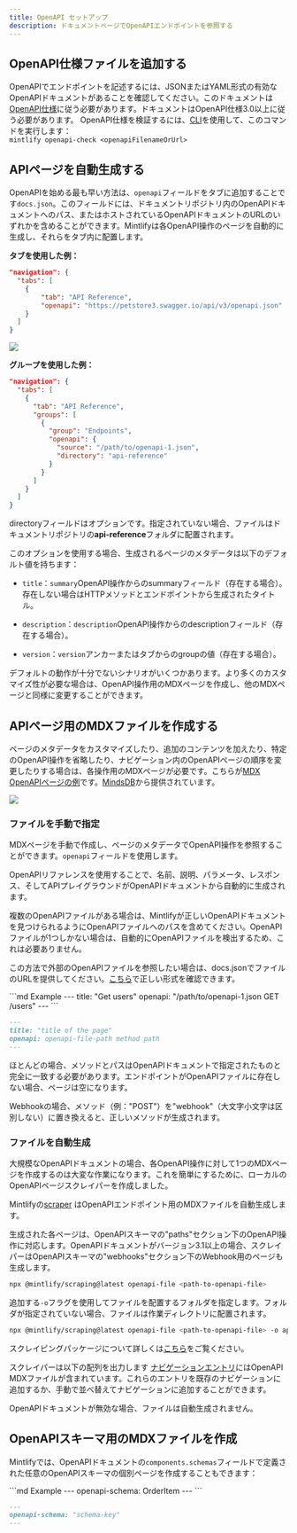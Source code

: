 ```yaml
---
title: OpenAPI セットアップ
description: ドキュメントページでOpenAPIエンドポイントを参照する
---
```


## OpenAPI仕様ファイルを追加する

OpenAPIでエンドポイントを記述するには、JSONまたはYAML形式の有効なOpenAPIドキュメントがあることを確認してください。このドキュメントは[OpenAPI仕様](https://swagger.io/specification/)に従う必要があります。ドキュメントはOpenAPI仕様3.0以上に従う必要があります。
<Tip>OpenAPI仕様を検証するには、[CLI](https://www.npmjs.com/package/mintlify)を使用して、このコマンドを実行します：<br />`mintlify openapi-check <openapiFilenameOrUrl>`</Tip>

## APIページを自動生成する

OpenAPIを始める最も早い方法は、`openapi`フィールドをタブに追加することです`docs.json`。このフィールドには、ドキュメントリポジトリ内のOpenAPIドキュメントへのパス、またはホストされているOpenAPIドキュメントのURLのいずれかを含めることができます。Mintlifyは各OpenAPI操作のページを自動的に生成し、それらをタブ内に配置します。

**タブを使用した例：**

```json {5}
"navigation": {
  "tabs": [
    {
        "tab": "API Reference",
        "openapi": "https://petstore3.swagger.io/api/v3/openapi.json"
    }
  ]
}
```

![](/images/autogeneration-with-tabs.png)

**グループを使用した例：**

```json {8-11}
"navigation": {
  "tabs": [
    {
      "tab": "API Reference",
      "groups": [
        {
          "group": "Endpoints",
          "openapi": {
            "source": "/path/to/openapi-1.json",
            "directory": "api-reference"
          }
        }
      ]
    }
  ]
}
```

<Note>directoryフィールドはオプションです。指定されていない場合、ファイルはドキュメントリポジトリの**api-reference**フォルダに配置されます。</Note>

このオプションを使用する場合、生成されるページのメタデータは以下のデフォルト値を持ちます：

* `title`：`summary`OpenAPI操作からのsummaryフィールド（存在する場合）。存在しない場合はHTTPメソッドとエンドポイントから生成されたタイトル。

* `description`：`description`OpenAPI操作からのdescriptionフィールド（存在する場合）。

* `version`：`version`アンカーまたはタブからのgroupの値（存在する場合）。

デフォルトの動作が十分でないシナリオがいくつかあります。より多くのカスタマイズ性が必要な場合は、OpenAPI操作用のMDXページを作成し、他のMDXページと同様に変更することができます。

## APIページ用のMDXファイルを作成する

ページのメタデータをカスタマイズしたり、追加のコンテンツを加えたり、特定のOpenAPI操作を省略したり、ナビゲーション内のOpenAPIページの順序を変更したりする場合は、各操作用のMDXページが必要です。こちらが[MDX OpenAPIページの例](https://github.com/mindsdb/mindsdb/blob/main/docs/rest/databases/create-databases.mdx)です。[MindsDB](https://docs.mindsdb.com/rest/databases/create-databases)から提供されています。

![](/images/mindsdb.png)

### ファイルを手動で指定

MDXページを手動で作成し、ページのメタデータでOpenAPI操作を参照することができます。`openapi`フィールドを使用します。

<Snippet file="api-playground/openapi.mdx" />

OpenAPIリファレンスを使用することで、名前、説明、パラメータ、レスポンス、そしてAPIプレイグラウンドがOpenAPIドキュメントから自動的に生成されます。

複数のOpenAPIファイルがある場合は、Mintlifyが正しいOpenAPIドキュメントを見つけられるようにOpenAPIファイルへのパスを含めてください。OpenAPIファイルが1つしかない場合は、自動的にOpenAPIファイルを検出するため、これは必要ありません。

この方法で外部のOpenAPIファイルを参照したい場合は、docs.jsonでファイルのURLを提供してください。[こちら](https://mintlify.com/docs/settings/global#param-source-4)で正しい形式を確認できます。

<CodeGroup>
  ```md Example
  ---
  title: "Get users"
  openapi: "/path/to/openapi-1.json GET /users"
  ---
  ```

  ```md Format
  ---
  title: "title of the page"
  openapi: openapi-file-path method path
  ---
  ```
</CodeGroup>

<Note>
  ほとんどの場合、メソッドとパスはOpenAPIドキュメントで指定されたものと完全に一致する必要があります。エンドポイントがOpenAPIファイルに存在しない場合、ページは空になります。

  Webhookの場合、メソッド（例："POST"）を"webhook"（大文字小文字は区別しない）に置き換えると、正しいメソッドが生成されます。
</Note>

### ファイルを自動生成

大規模なOpenAPIドキュメントの場合、各OpenAPI操作に対して1つのMDXページを作成するのは大変な作業になります。これを簡単にするために、ローカルのOpenAPIページスクレイパーを作成しました。

Mintlifyの[scraper](https://www.npmjs.com/package/@mintlify/scraping)
はOpenAPIエンドポイント用のMDXファイルを自動生成します。

生成された各ページは、OpenAPIスキーマの"paths"セクション下のOpenAPI操作に対応します。OpenAPIドキュメントがバージョン3.1以上の場合、スクレイパーはOpenAPIスキーマの"webhooks"セクション下のWebhook用のページも生成します。

```bash
npx @mintlify/scraping@latest openapi-file <path-to-openapi-file>
```

追加する`-o`フラグを使用してファイルを配置するフォルダを指定します。フォルダが指定されていない場合、ファイルは作業ディレクトリに配置されます。

```bash
npx @mintlify/scraping@latest openapi-file <path-to-openapi-file> -o api-reference
```

スクレイピングパッケージについて詳しくは[こちら](https://www.npmjs.com/package/@mintlify/scraping)をご覧ください。

スクレイパーは以下の配列を出力します
[ナビゲーションエントリ](/settings/global#structure)にはOpenAPI MDXファイルが含まれています。これらのエントリを既存のナビゲーションに追加するか、手動で並べ替えてナビゲーションに追加することができます。

<Note>
  OpenAPIドキュメントが無効な場合、ファイルは自動生成されません。
</Note>

## OpenAPIスキーマ用のMDXファイルを作成

Mintlifyでは、OpenAPIドキュメントの`components.schemas`フィールドで定義された任意のOpenAPIスキーマの個別ページを作成することもできます：

<CodeGroup>
  ```md Example
  ---
  openapi-schema: OrderItem
  ---
  ```

  ```md Format
  ---
  openapi-schema: "schema-key"
  ---
  ```
</CodeGroup>

